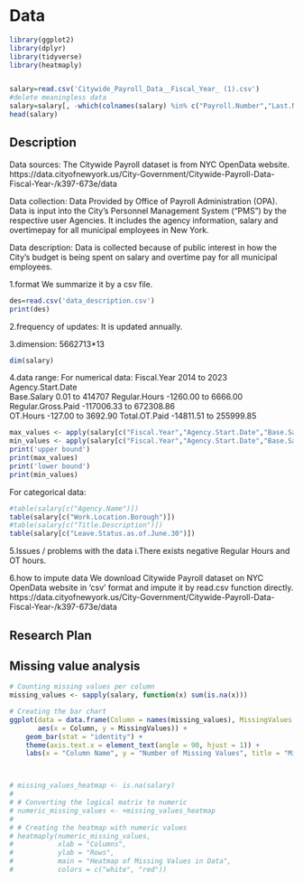 # Data
```r
library(ggplot2)
library(dplyr)
library(tidyverse)
library(heatmaply)


salary=read.csv('Citywide_Payroll_Data__Fiscal_Year_ (1).csv')
#delete meaningless data
salary=salary[, -which(colnames(salary) %in% c("Payroll.Number","Last.Name","First.Name","Mid.Init"))]
head(salary)
```
## Description
Data sources: The Citywide Payroll dataset is from NYC OpenData website. https://data.cityofnewyork.us/City-Government/Citywide-Payroll-Data-Fiscal-Year-/k397-673e/data

Data collection: Data Provided by Office of Payroll Administration (OPA). Data is input into the City's Personnel Management System (“PMS”) by the respective user Agencies. It includes the agency information, salary and overtimepay for all municipal employees in New York.

Data description:
Data is collected because of public interest in how the City’s budget is being spent on salary and overtime pay for all municipal employees.

1.format
We summarize it by a csv file.
```r
des=read.csv('data_description.csv')
print(des)
```
2.frequency of updates:   It is updated annually.

3.dimension:   5662713*13
```r
dim(salary)
```

4.data range: 
For numerical data:
    Fiscal.Year  2014 to 2023
    Agency.Start.Date        
    Base.Salary 0.01 to 414707
    Regular.Hours -1260.00 to 6666.00
    Regular.Gross.Paid  -117006.33 to  672308.86       
    OT.Hours  -127.00 to 3692.90
    Total.OT.Paid  -14811.51 to 255999.85
```r
max_values <- apply(salary[c("Fiscal.Year","Agency.Start.Date","Base.Salary","Regular.Hours","Regular.Gross.Paid","OT.Hours","Total.OT.Paid")], 2, max)
min_values <- apply(salary[c("Fiscal.Year","Agency.Start.Date","Base.Salary","Regular.Hours","Regular.Gross.Paid","OT.Hours","Total.OT.Paid")], 2, min)
print('upper bound')
print(max_values)
print('lower bound')
print(min_values)
```
For categorical data:
```r
#table(salary[c("Agency.Name")])
table(salary[c("Work.Location.Borough")])
#table(salary[c("Title.Description")])
table(salary[c("Leave.Status.as.of.June.30")])

```

5.Issues / problems with the data
i.There exists negative Regular Hours and OT hours.

6.how to impute data
We download Citywide Payroll dataset on NYC OpenData website in 'csv' format and impute it by read.csv function directly.
https://data.cityofnewyork.us/City-Government/Citywide-Payroll-Data-Fiscal-Year-/k397-673e/data

## Research Plan


## Missing value analysis
```r
# Counting missing values per column
missing_values <- sapply(salary, function(x) sum(is.na(x)))

# Creating the bar chart
ggplot(data = data.frame(Column = names(missing_values), MissingValues = missing_values), 
       aes(x = Column, y = MissingValues)) +
    geom_bar(stat = "identity") +
    theme(axis.text.x = element_text(angle = 90, hjust = 1)) +
    labs(x = "Column Name", y = "Number of Missing Values", title = "Missing Values per Column")



# missing_values_heatmap <- is.na(salary)
# 
# # Converting the logical matrix to numeric
# numeric_missing_values <- +missing_values_heatmap
# 
# # Creating the heatmap with numeric values
# heatmaply(numeric_missing_values, 
#           xlab = "Columns", 
#           ylab = "Rows", 
#           main = "Heatmap of Missing Values in Data",
#           colors = c("white", "red"))
```
